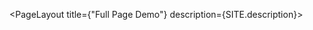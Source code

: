 
<PageLayout title={"Full Page Demo"} description={SITE.description}>
  <FullPageMap
    container="maplibre-full-map"
    latitude={29.95687}
    longitude={-90.06992}
    zoom={12}
    interactive="true"
    mapstyle="./dark_matter_JEC.json"
    containerstyle="width: 100%; height: 50vh"
  />
</PageLayout>
